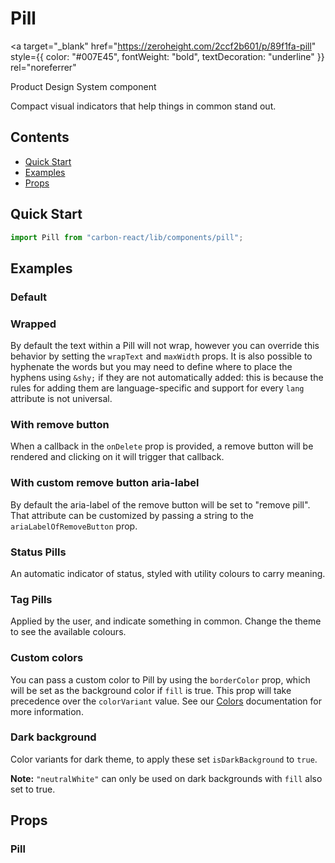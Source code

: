 

<Meta of={PillStories} />

# Pill

<a
  target="_blank"
  href="https://zeroheight.com/2ccf2b601/p/89f1fa-pill"
  style={{ color: "#007E45", fontWeight: "bold", textDecoration: "underline" }}
  rel="noreferrer"
>
  Product Design System component
</a>

Compact visual indicators that help things in common stand out.

## Contents

- [Quick Start](#quick-start)
- [Examples](#examples)
- [Props](#props)

## Quick Start

```javascript
import Pill from "carbon-react/lib/components/pill";
```

## Examples

### Default

<Canvas of={PillStories.Default} />

### Wrapped

By default the text within a Pill will not wrap, however you can override this behavior by setting the `wrapText`
and `maxWidth` props. It is also possible to hyphenate the words but you may need to define where to place
the hyphens using `&shy;` if they are not automatically added: this is because the rules for adding them are
language-specific and support for every `lang` attribute is not universal.

<Canvas of={PillStories.Wrapped} />

### With remove button

When a callback in the `onDelete` prop is provided, a remove button will be rendered and clicking on it will trigger that callback.

<Canvas of={PillStories.WithRemoveButton} />

### With custom remove button aria-label

By default the aria-label of the remove button will be set to "remove pill".
That attribute can be customized by passing a string to the `ariaLabelOfRemoveButton` prop.

<Canvas of={PillStories.WithCustomRemoveButtonAriaLabel} />

### Status Pills

An automatic indicator of status, styled with utility colours to carry meaning.

<Canvas of={PillStories.Status} />

### Tag Pills

Applied by the user, and indicate something in common. Change the theme to see the available colours.

<Canvas of={PillStories.Tag} />

### Custom colors

You can pass a custom color to Pill by using the `borderColor` prop, which will be set as the background color if `fill` is true. 
This prop will take precedence over the `colorVariant` value.
See our [Colors](../?path=/docs/documentation-colors--docs) documentation for more information.

<Canvas of={PillStories.CustomColors} />

### Dark background

Color variants for dark theme, to apply these set `isDarkBackground` to `true`.

**Note:** `"neutralWhite"` can only be used on dark backgrounds with `fill` also set to true.

<Canvas of={PillStories.DarkBackground} />

## Props

### Pill

<ArgTypes of={PillStories} />
